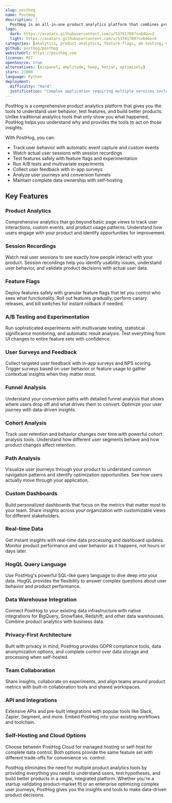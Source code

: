 ```yaml
---
slug: posthog
name: PostHog
description: |
  PostHog is an all-in-one product analytics platform that combines product analytics, session recording, feature flags, A/B testing, and user surveys in a single, self-hostable solution.
logo:
  dark: https://avatars.githubusercontent.com/u/53781789?s=64&v=4
  light: https://avatars.githubusercontent.com/u/53781789?s=64&v=4
categories: [analytics, product-analytics, feature-flags, ab-testing, monitoring]
github: posthog/posthog
websiteUrl: https://posthog.com
license: MIT
openSource: true
alternatives: [mixpanel, amplitude, heap, hotjar, optimizely]
stars: 21000
language: Python
deployment:
  difficulty: "Hard"
  justification: "Complex application requiring multiple services including PostgreSQL, Redis, ClickHouse, and message queues. Production deployment requires careful configuration of data processing pipelines and monitoring."
---
```


PostHog is a comprehensive product analytics platform that gives you the tools to understand user behavior, test features, and build better products. Unlike traditional analytics tools that only show you what happened, PostHog helps you understand why and provides the tools to act on those insights.

With PostHog, you can:

- Track user behavior with automatic event capture and custom events
- Watch actual user sessions with session recordings
- Test features safely with feature flags and experimentation
- Run A/B tests and multivariate experiments
- Collect user feedback with in-app surveys
- Analyze user journeys and conversion funnels
- Maintain complete data ownership with self-hosting

## Key Features

### Product Analytics

Comprehensive analytics that go beyond basic page views to track user interactions, custom events, and product usage patterns. Understand how users engage with your product and identify opportunities for improvement.

### Session Recordings

Watch real user sessions to see exactly how people interact with your product. Session recordings help you identify usability issues, understand user behavior, and validate product decisions with actual user data.

### Feature Flags

Deploy features safely with granular feature flags that let you control who sees what functionality. Roll out features gradually, perform canary releases, and kill switches for instant rollback if needed.

### A/B Testing and Experimentation

Run sophisticated experiments with multivariate testing, statistical significance monitoring, and automatic result analysis. Test everything from UI changes to entire feature sets with confidence.

### User Surveys and Feedback

Collect targeted user feedback with in-app surveys and NPS scoring. Trigger surveys based on user behavior or feature usage to gather contextual insights when they matter most.

### Funnel Analysis

Understand your conversion paths with detailed funnel analysis that shows where users drop off and what drives them to convert. Optimize your user journey with data-driven insights.

### Cohort Analysis

Track user retention and behavior changes over time with powerful cohort analysis tools. Understand how different user segments behave and how product changes affect retention.

### Path Analysis

Visualize user journeys through your product to understand common navigation patterns and identify optimization opportunities. See how users actually move through your application.

### Custom Dashboards

Build personalized dashboards that focus on the metrics that matter most to your team. Share insights across your organization with customizable views for different stakeholders.

### Real-time Data

Get instant insights with real-time data processing and dashboard updates. Monitor product performance and user behavior as it happens, not hours or days later.

### HogQL Query Language

Use PostHog's powerful SQL-like query language to dive deep into your data. HogQL provides the flexibility to answer complex questions about user behavior and product performance.

### Data Warehouse Integration

Connect PostHog to your existing data infrastructure with native integrations for BigQuery, Snowflake, Redshift, and other data warehouses. Combine product analytics with business data.

### Privacy-First Architecture

Built with privacy in mind, PostHog provides GDPR compliance tools, data anonymization options, and complete control over data storage and processing when self-hosted.

### Team Collaboration

Share insights, collaborate on experiments, and align teams around product metrics with built-in collaboration tools and shared workspaces.

### API and Integrations

Extensive APIs and pre-built integrations with popular tools like Slack, Zapier, Segment, and more. Embed PostHog into your existing workflows and toolchain.

### Self-Hosting and Cloud Options

Choose between PostHog Cloud for managed hosting or self-host for complete data control. Both options provide the same feature set with different trade-offs for convenience vs. control.

PostHog eliminates the need for multiple product analytics tools by providing everything you need to understand users, test hypotheses, and build better products in a single, integrated platform. Whether you're a startup validating product-market fit or an enterprise optimizing complex user journeys, PostHog gives you the insights and tools to make data-driven product decisions.